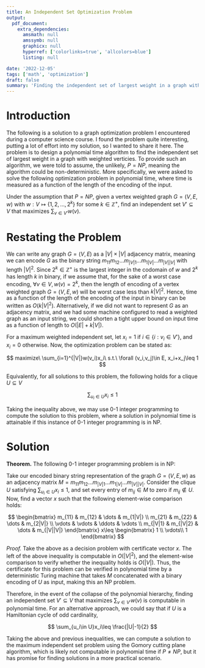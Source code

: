 ```yaml
---
title: An Independent Set Optimization Problem
output:
  pdf_document:
    extra_dependencies:
      amsmath: null
      amssymb: null
      graphicx: null
      hyperref: ['colorlinks=true', 'allcolors=blue']
      listing: null

date: '2022-12-05'
tags: ['math', 'optimization']
draft: false
summary: 'Finding the independent set of largest weight in a graph with weighted verticies, in the event of a collapse of the polynomial hierarchy.'
---
```


# Introduction

The following is a solution to a graph optimization problem I encountered during a computer science course.
I found the problem quite interesting, putting a lot of effort into my solution, so I wanted to share it here.
The problem is to design a polynomial time algorithm to find the independent set of largest weight in a graph with weighted verticies. To provide such an algorithm, we were told to assume, the unlikely, $P=NP$, meaning the algorithm could be non-deterministic.
More specifically, we were asked to solve the following optimization problem in polynomial time, where time is measured as a function of the length of the encoding of the input.

Under the assumption that $P=NP$, given a vertex weighted graph $G=(V,E,w)$ with $w:V\mapsto \{1, 2, ... ,2^k\}$ for some $k\in \mathbb{Z^+}$, find an independent set $V'\subseteq V$ that maximizes $\sum_{v\in V'}w(v)$.

# Restating the Problem

We can write any graph $G=(V,E)$ as a $|V|\times|V|$ adjacency matrix, meaning we can encode $G$ as the binary string $m_{11}m_{12}...m_{|V|1}...m_{1|V|}...m_{|V||V|}$ with length $|V|^2$. Since $2^k\in \mathbb{Z}^+$ is the largest integer in the codomain of $w$ and $2^k$ has length $k$ in binary, if we assume that, for the sake of a worst case encoding, $\forall v\in V, w(v)=2^k$, then the length of encoding of a vertex weighted graph $G=(V,E,w)$ will be worst case less than $k|V|^2$. Hence, time as a function of the length of the encoding of the input in binary can be written as $O(k|V|^2)$. Alternatively, if we did not want to represent $G$ as an adjacency matrix, and we had some machine configured to read a weighted graph as an input string, we could shorten a tight upper bound on input time as a function of length to $O(|E|+k|V|)$.

For a maximum weighted independent set, let $x_i=1$ if $i\in \{i:v_i\in V'\}$, and $x_i=0$ otherwise. Now, the optimization problem can be stated as:

$$
maximize\ \sum_{i=1}^{|V|}w(v_i)x_i\ s.t.\ \forall (v_i,v_j)\in E, x_i+x_j\leq 1
$$

Equivalently, for all solutions to this problem, the following holds for a clique $U\subseteq V$

$$
\sum_{u_i\in U}x_i\leq 1
$$

Taking the inequality above, we may use 0-1 integer programming to compute the solution to this problem, where a solution in polynomial time is attainable if this instance of 0-1 integer programming is in NP.

# Solution

**Theorem.** The following 0-1 integer programming problem is in NP:

Take our encoded binary string representation of the graph $G=(V,E,w)$ as an adjacency matrix
$M=m_{11}m_{12}...m_{|V|1}...m_{1|V|}...m_{|V||V|}$. Consider the clique $U$ satisfying $\sum_{u_i\in U}x_i\leq 1$, and set every entry of $m_{ij}\in M$ to zero if $m_{ij}\notin U$. Now, find a vector $x$ such that the following element-wise comparison holds:

$$
\begin{bmatrix}
m_{11} & m_{12} & \dots & m_{1|V|} \\
m_{21} & m_{22} & \dots & m_{2|V|} \\
\vdots & \vdots & \ddots & \vdots \\
m_{|V|1} & m_{|V|2} & \dots & m_{|V||V|}
\end{bmatrix}
x\leq \begin{bmatrix}
1 \\ \vdots\\ 1
\end{bmatrix}
$$

_Proof._ Take the above as a decision problem with certificate vector $x$. The left of the above inequality is computable in $O(|V|^2)$, and the element-wise comparison to verify whether the inequality holds is $O(|V|)$. Thus, the certificate for this problem can be verified in polynomial time by a deterministic Turing machine that takes $M$ concatenated with a binary encoding of $U$ as input, making this an NP problem.

Therefore, in the event of the collapse of the polynomial hierarchy, finding an independent set $V'\subseteq V$ that maximizes $\sum_{v\in V'}w(v)$ is computable in polynomial time. For an alternative approach, we could say that if $U$ is a Hamiltonian cycle of odd cardinality,

$$
\sum_{u_i\in U}x_i\leq \frac{|U|-1}{2}
$$

Taking the above and previous inequalities, we can compute a solution to the maximum independent set problem using the Gomory cutting plane algorithm, which is likely not computable in polynomial time if $P\neq NP$, but it has promise for finding solutions in a more practical scenario.
